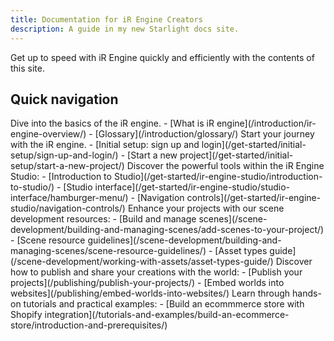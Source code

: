 ```yaml
---
title: Documentation for iR Engine Creators
description: A guide in my new Starlight docs site.
---
```



Get up to speed with iR Engine quickly and efficiently with the contents of this site.

## Quick navigation

<CardGrid>
  <Card title="Introduction" icon="open-book">
    Dive into the basics of the iR engine.
    - [What is iR engine](/introduction/ir-engine-overview/)
    - [Glossary](/introduction/glossary/)
  </Card>

  <Card title="Get started" icon="rocket">
    Start your journey with the iR engine.
    - [Initial setup: sign up and login](/get-started/initial-setup/sign-up-and-login/)
    - [Start a new project](/get-started/initial-setup/start-a-new-project/)
  </Card>
  
  <Card title="iR Engine Studio" icon="laptop">
    Discover the powerful tools within the iR Engine Studio:
    - [Introduction to Studio](/get-started/ir-engine-studio/introduction-to-studio/)
    - [Studio interface](/get-started/ir-engine-studio/studio-interface/hamburger-menu/)
    - [Navigation controls](/get-started/ir-engine-studio/navigation-controls/)
  </Card>

  <Card title="Scene development" icon="puzzle">
    Enhance your projects with our scene development resources:
    - [Build and manage scenes](/scene-development/building-and-managing-scenes/add-scenes-to-your-project/)
    - [Scene resource guidelines](/scene-development/building-and-managing-scenes/scene-resource-guidelines/)
    - [Asset types guide](/scene-development/working-with-assets/asset-types-guide/)
  </Card>

  <Card title="Publishing" icon="document">
    Discover how to publish and share your creations with the world:
    - [Publish your projects](/publishing/publish-your-projects/)
    - [Embed worlds into websites](/publishing/embed-worlds-into-websites/)
  </Card>

  <Card title="Tutorials" icon="star">
    Learn through hands-on tutorials and practical examples:
    - [Build an ecommmerce store with Shopify integration](/tutorials-and-examples/build-an-ecommerce-store/introduction-and-prerequisites/)
  </Card>
</CardGrid>

